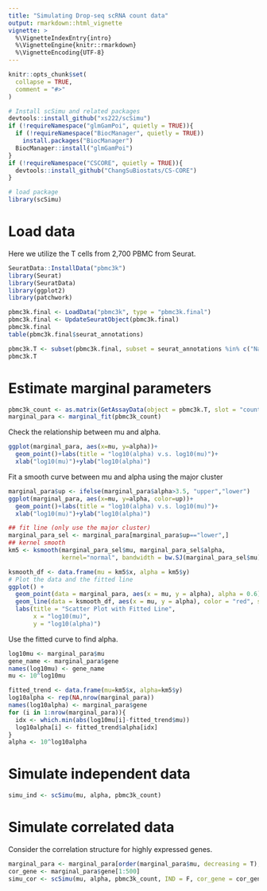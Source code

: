 ```yaml
---
title: "Simulating Drop-seq scRNA count data"
output: rmarkdown::html_vignette
vignette: >
  %\VignetteIndexEntry{intro}
  %\VignetteEngine{knitr::rmarkdown}
  %\VignetteEncoding{UTF-8}
---
```


```r
knitr::opts_chunk$set(
  collapse = TRUE,
  comment = "#>"
)
```

```r
# Install scSimu and related packages
devtools::install_github("xs222/scSimu")
if (!requireNamespace("glmGamPoi", quietly = TRUE)){
  if (!requireNamespace("BiocManager", quietly = TRUE))
    install.packages("BiocManager")
  BiocManager::install("glmGamPoi")
}
if (!requireNamespace("CSCORE", quietly = TRUE)){
  devtools::install_github("ChangSuBiostats/CS-CORE") 
}

# load package
library(scSimu)
```

# Load data

Here we utilize the T cells from 2,700 PBMC from Seurat.

```r
SeuratData::InstallData("pbmc3k")
library(Seurat)
library(SeuratData)
library(ggplot2)
library(patchwork)

pbmc3k.final <- LoadData("pbmc3k", type = "pbmc3k.final")
pbmc3k.final <- UpdateSeuratObject(pbmc3k.final)
pbmc3k.final
table(pbmc3k.final$seurat_annotations)
```

```r
pbmc3k.T <- subset(pbmc3k.final, subset = seurat_annotations %in% c("Naive CD4 T", "Memory CD4 T", "CD8 T"))
pbmc3k.T
```

# Estimate marginal parameters

```r
pbmc3k_count <- as.matrix(GetAssayData(object = pbmc3k.T, slot = "counts"))
marginal_para <- marginal_fit(pbmc3k_count)
```

Check the relationship between mu and alpha.

```r
ggplot(marginal_para, aes(x=mu, y=alpha))+
  geom_point()+labs(title = "log10(alpha) v.s. log10(mu)")+
  xlab("log10(mu)")+ylab("log10(alpha)")
```

Fit a smooth curve between mu and alpha using the major cluster

```r
marginal_para$up <- ifelse(marginal_para$alpha>3.5, "upper","lower")
ggplot(marginal_para, aes(x=mu, y=alpha, color=up))+
  geom_point()+labs(title = "log10(alpha) v.s. log10(mu)")+
  xlab("log10(mu)")+ylab("log10(alpha)")

## fit line (only use the major cluster)
marginal_para_sel <- marginal_para[marginal_para$up=="lower",]
## kernel smooth
km5 <- ksmooth(marginal_para_sel$mu, marginal_para_sel$alpha,
               kernel="normal", bandwidth = bw.SJ(marginal_para_sel$mu)*5)

ksmooth_df <- data.frame(mu = km5$x, alpha = km5$y)
# Plot the data and the fitted line
ggplot() +
  geom_point(data = marginal_para, aes(x = mu, y = alpha), alpha = 0.6) +
  geom_line(data = ksmooth_df, aes(x = mu, y = alpha), color = "red", size = 1) +
  labs(title = "Scatter Plot with Fitted Line",
       x = "log10(mu)",
       y = "log10(alpha)") 
```

Use the fitted curve to find alpha.

```r
log10mu <- marginal_para$mu
gene_name <- marginal_para$gene
names(log10mu) <- gene_name
mu <- 10^log10mu

fitted_trend <- data.frame(mu=km5$x, alpha=km5$y)
log10alpha <- rep(NA,nrow(marginal_para))
names(log10alpha) <- marginal_para$gene
for (i in 1:nrow(marginal_para)){
  idx <- which.min(abs(log10mu[i]-fitted_trend$mu))
  log10alpha[i] <- fitted_trend$alpha[idx]
}
alpha <- 10^log10alpha
```


# Simulate independent data

```r
simu_ind <- scSimu(mu, alpha, pbmc3k_count)
```

# Simulate correlated data

Consider the correlation structure for highly expressed genes.

```r
marginal_para <- marginal_para[order(marginal_para$mu, decreasing = T),]
cor_gene <- marginal_para$gene[1:500]
simu_cor <- scSimu(mu, alpha, pbmc3k_count, IND = F, cor_gene = cor_gene)
```



